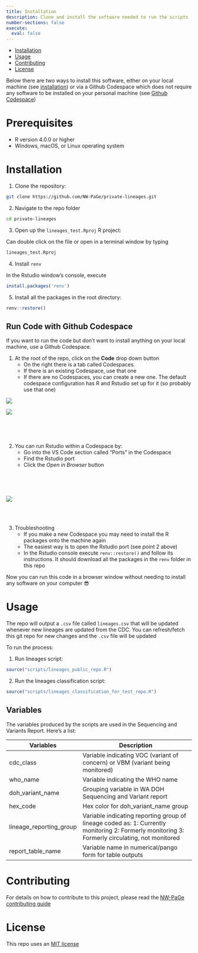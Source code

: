```yaml
---
title: Installation
description: Clone and install the software needed to run the scripts
number-sections: false
execute: 
  eval: false
---
```


-   [Installation](#installation)
-   [Usage](#usage)
-   [Contributing](#contributing)
-   [License](#license)

::: callout-tip
Below there are two ways to install this software, either on your local machine (see [installation](#installation)) or via a Github Codespace which does not require any software to be installed on your personal machine (see [Github Codespace](#run-code-with-github-codespace))
:::

# Prerequisites

-   R version 4.0.0 or higher
-   Windows, macOS, or Linux operating system

# Installation {#installation}

1.  Clone the repository:

```bash
git clone https://github.com/NW-PaGe/private-lineages.git
```

2.  Navigate to the repo folder

```bash
cd private-lineages
```

3.  Open up the `lineages_test.Rproj` R project:

Can double click on the file or open in a terminal window by typing

```bash
lineages_test.Rproj
```

4.  Install `renv`

In the Rstudio window's console, execute

```r
install.packages('renv')
```

5.  Install all the packages in the root directory:

```r
renv::restore()
```

## Run Code with Github Codespace {#run-code-with-github-codespace}

If you want to run the code but don't want to install anything on your local machine, use a Github Codespace.

1.  At the root of the repo, click on the **Code** drop down button
    -   On the right there is a tab called Codespaces.
    -   If there is an existing Codespace, use that one
    -   If there are no Codespaces, you can create a new one. The default codespace configuration has R and Rstudio set up for it (so probably use that one)

![](../images/new_cs.gif)

![](../images/new_cs2.gif)

<br> 

<br>

2.  You can run Rstudio within a Codespace by:
    -   Go into the VS Code section called "Ports" in the Codespace
    -   Find the Rstudio port
    -   Click the *Open in Browser* button
    
<br>

<br>

![](../images/new_cs3.gif)

<br> <br>

3.  Troubleshooting
    -   If you make a new Codespace you may need to install the R packages onto the machine again
    -   The easiest way is to open the Rstudio port (see point 2 above)
    -   In the Rstudio console execute `renv::restore()` and follow its instructions. It should download all the packages in the `renv` folder in this repo

Now you can run this code in a browser window without needing to install any software on your computer 😎

# Usage {#usage}

The repo will output a `.csv` file called `lineages.csv` that will be updated whenever new lineages are updated from the CDC. You can refresh/fetch this git repo for new changes and the `.csv` file will be updated

To run the process:

1.  Run lineages script:

```r
source("scripts/lineages_public_repo.R")
```

2.  Run the lineages classification script:

```r
source("scripts/lineages_classification_for_test_repo.R")
```

## Variables

The variables produced by the scripts are used in the Sequencing and Variants Report. Here's a list:

| Variables               | Description                                                                                                                                    |
|---------------|---------------------------------------------------------|
| cdc_class               | Variable indicating VOC (variant of concern) or VBM (variant being monitored)                                                                  |
| who_name                | Variable indicating the WHO name                                                                                                               |
| doh_variant_name        | Grouping variable in WA DOH Sequencing and Variant report                                                                                      |
| hex_code                | Hex color for doh_variant_name group                                                                                                           |
| lineage_reporting_group | Variable indicating reporting group of lineage coded as: 1: Currently monitoring 2: Formerly monitoring 3: Formerly circulating, not monitored |
| report_table_name       | Variable name in numerical/pango form for table outputs                                                                                        |

# Contributing {#contributing}

For details on how to contribute to this project, please read the [NW-PaGe contributing guide](https://github.com/NW-PaGe/.github/blob/main/CONTRIBUTING.md) 

# License {#license}

This repo uses an [MIT license](https://github.com/NW-PaGe/private-lineages?tab=MIT-1-ov-file)
